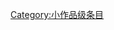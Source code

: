 {{catmore1|[[Wikipedia:温泉专题|Wikipedia:温泉专题]]}}
{{Articles by Quality| topic=温泉|project=温泉|format=TOC}}
{{Wikipedia category}}
{{emptycat}}

[[Category:小作品级条目|Category:小作品级条目]]